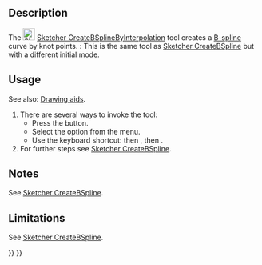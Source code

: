 <languages/>
<translate>

<!--T:1-->
{{Docnav
|[[Sketcher_CreatePeriodicBSpline|Periodic B-spline by control points]]
|[[Sketcher_CreatePeriodicBSplineByInterpolation|Periodic B-spline by knots]]
|[[Sketcher_Workbench|Sketcher]]
|IconL=Sketcher_CreatePeriodicBSpline.svg
|IconR=Sketcher_CreatePeriodicBSplineByInterpolation.svg
|IconC=Workbench_Sketcher.svg
}}

<!--T:2-->
{{GuiCommand
|Name=Sketcher CreateBSplineByInterpolation
|MenuLocation=Sketch → Geometries → B-spline by knots
|Workbenches=[[Sketcher_Workbench|Sketcher]]
|Shortcut={{KEY|G}} {{KEY|B}} {{KEY|I}}
|Version=0.21
|SeeAlso=[[Sketcher_CreateBSpline|Sketcher CreateBSpline]]
}}

==Description== <!--T:3--> 

<!--T:4-->
The [[Image:Sketcher_CreateBSplineByInterpolation.svg|24px]] [[Sketcher_CreateBSplineByInterpolation|Sketcher CreateBSplineByInterpolation]] tool creates a [[B-Splines|B-spline]] curve by knot points. {{Version|1.0}}: This is the same tool as [[Sketcher_CreateBSpline|Sketcher CreateBSpline]] but with a different initial mode.

==Usage== <!--T:5--> 

<!--T:12-->
See also: [[Sketcher_Workbench#Drawing_aids|Drawing aids]].

<!--T:6-->
# There are several ways to invoke the tool:
#* Press the {{Button|[[Image:Sketcher_CreateBSplineByInterpolation.svg|16px]] [[Sketcher_CreateBSplineByInterpolation|B-spline by knots]]}} button.
#* Select the {{MenuCommand|Sketch → Geometries → [[Image:Sketcher_CreateBSplineByInterpolation.svg|16px]] B-spline by knots}} option from the menu.
#* Use the keyboard shortcut: {{KEY|G}} then {{KEY|B}}, then {{KEY|I}}.
# For further steps see [[Sketcher_CreateBSpline#Usage|Sketcher CreateBSpline]].

==Notes== <!--T:7-->

<!--T:8-->
See [[Sketcher_CreateBSpline#Notes|Sketcher CreateBSpline]].

==Limitations== <!--T:9--> 

<!--T:13-->
See [[Sketcher_CreateBSpline#Limitations|Sketcher CreateBSpline]].


<!--T:11-->
{{Docnav
|[[Sketcher_CreatePeriodicBSpline|Periodic B-spline by control points]]
|[[Sketcher_CreatePeriodicBSplineByInterpolation|Periodic B-spline by knots]]
|[[Sketcher_Workbench|Sketcher]]
|IconL=Sketcher_CreatePeriodicBSpline.svg
|IconR=Sketcher_CreatePeriodicBSplineByInterpolation.svg
|IconC=Workbench_Sketcher.svg
}}

</translate>
{{Sketcher_Tools_navi{{#translation:}}}}
{{Userdocnavi{{#translation:}}}}